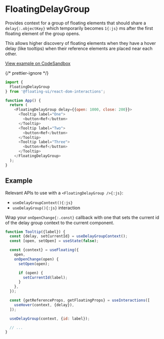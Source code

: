 # FloatingDelayGroup

Provides context for a group of floating elements that should
share a `delay{:.objectKey}` which temporarily becomes `1{:js}`
ms after the first floating element of the group opens.

This allows higher discovery of floating elements when they have
a hover delay (like tooltips) when their reference elements are
placed near each other.

[View example on CodeSandbox](https://codesandbox.io/s/clever-aryabhata-yq3xyc?file=/src/Group.tsx)

{/* prettier-ignore */}
```js
import {
  FloatingDelayGroup
} from '@floating-ui/react-dom-interactions';

function App() {
  return (
    <FloatingDelayGroup delay={{open: 1000, close: 200}}>
      <Tooltip label="One">
        <button>Ref</button>
      </Tooltip>
      <Tooltip label="Two">
        <button>Ref</button>
      </Tooltip>
      <Tooltip label="Three">
        <button>Ref</button>
      </Tooltip>
    </FloatingDelayGroup>
  );
}
```

## Example

Relevant APIs to use with a `<FloatingDelayGroup />{:js}`:

- `useDelayGroupContext(){:js}`
- `useDelayGroup(){:js}` interaction

Wrap your `onOpenChange{:.const}` callback with one that sets the
current id of the delay group context to the current component.

```js {2,11,17,20} /delay/
function Tooltip({label}) {
  const {delay, setCurrentId} = useDelayGroupContext();
  const [open, setOpen] = useState(false);

  const {context} = useFloating({
    open,
    onOpenChange(open) {
      setOpen(open);

      if (open) {
        setCurrentId(label);
      }
    },
  });

  const {getReferenceProps, getFloatingProps} = useInteractions([
    useHover(context, {delay}),
  ]);

  useDelayGroup(context, {id: label});

  // ...
}
```
